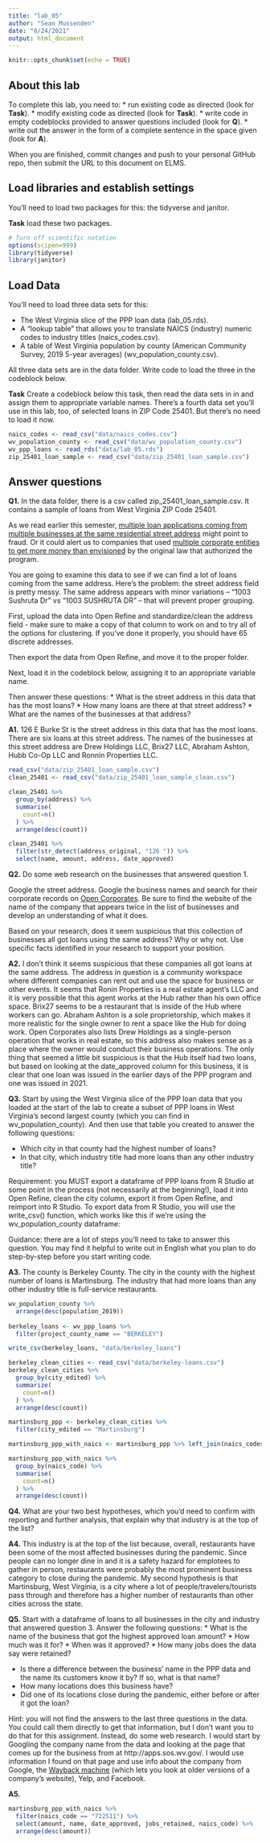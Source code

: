 ```yaml
---
title: "lab_05"
author: "Sean Mussenden"
date: "8/24/2021"
output: html_document
---
```


```r
knitr::opts_chunk$set(echo = TRUE)
```

## About this lab

To complete this lab, you need to:
* run existing code as directed (look for **Task**).
* modify existing code as directed (look for **Task**).
* write code in empty codeblocks provided to answer questions included (look for **Q**).
* write out the answer in the form of a complete sentence in the space given (look for **A**).

When you are finished, commit changes and push to your personal GitHub repo, then submit the URL to this document on ELMS.

## Load libraries and establish settings

You'll need to load two packages for this: the tidyverse and janitor.

**Task** load these two packages.

```r
# Turn off scientific notation
options(scipen=999)
library(tidyverse)
library(janitor)

```

## Load Data

You'll need to load three data sets for this:

* The West Virginia slice of the PPP loan data (lab_05.rds).
* A "lookup table" that allows you to translate NAICS (industry) numeric codes to industry titles (naics_codes.csv).
* A table of West Virginia population by county (American Community Survey, 2019 5-year averages) (wv_population_county.csv).

All three data sets are in the data folder.  Write code to load the three in the codeblock below.

**Task** Create a codeblock below this task, then read the data sets in in and assign them to appropriate variable names. There's a fourth data set you'll use in this lab, too, of selected loans in ZIP Code 25401. But there's no need to load it now.

```r

naics_codes <- read_csv("data/naics_codes.csv")
wv_population_county <- read_csv("data/wv_population_county.csv")
wv_ppp_loans <- read_rds("data/lab_05.rds")
zip_25401_loan_sample <- read_csv("data/zip_25401_loan_sample.csv")

```

## Answer questions

**Q1.** In the data folder, there is a csv called zip_25401_loan_sample.csv.  It contains a sample of loans from West Virginia ZIP Code 25401.

As we read earlier this semester, [multiple loan applications coming from multiple businesses at the same residential street address](https://www.nytimes.com/2021/08/17/business/ppp-fraud-covid.html) might point to fraud. Or it could alert us to companies that used [multiple corporate entities to get more money than envisioned](https://www.propublica.org/article/different-names-same-address-how-big-businesses-got-government-loans-meant-for-small-businesses) by the original law that authorized the program.   

You are going to examine this data to see if we can find a lot of loans coming from the same address.  Here's the problem: the street address field is pretty messy.  The same address appears with minor variations --  "1003 Sushruta Dr" vs "1003 SUSHRUTA DR" -- that will prevent proper grouping.

First, upload the data into Open Refine and standardize/clean the address field - make sure to make a copy of that column to work on and to try all of the options for clustering. If you've done it properly, you should have 65 discrete addresses.

Then export the data from Open Refine, and move it to the proper folder.

Next, load it in the codeblock below, assigning it to an appropriate variable name.

Then answer these questions:
* What is the street address in this data that has the most loans?
* How many loans are there at that street address?
* What are the names of the businesses at that address?

**A1.** 126 E Burke St is the street address in this data that has the most loans. There are six loans at this street address. The names of the businesses at this street address are Drew Holdings LLC, Brix27 LLC, Abraham Ashton, Hubb Co-Op LLC and Ronnin Properties LLC.

```r

read_csv("data/zip_25401_loan_sample.csv") 
clean_25401 <- read_csv("data/zip_25401_loan_sample_clean.csv") 

clean_25401 %>%
  group_by(address) %>%
  summarise(
    count=n()
  ) %>%
  arrange(desc(count))

clean_25401 %>% 
  filter(str_detect(address_original, "126 ")) %>%
  select(name, amount, address, date_approved)

```

**Q2.** Do some web research on the businesses that answered question 1.  

Google the street address.  Google the business names and search for their corporate records on [Open Corporates](https://opencorporates.com/). Be sure to find the website of the name of the company that appears twice in the list of businesses and develop an understanding of what it does.

Based on your research, does it seem suspicious that this collection of businesses all got loans using the same address? Why or why not. Use specific facts identified in your research to support your position.

**A2.** I don't think it seems suspicious that these companies all got loans at the same address. The address in question is a community workspace where different companies can rent out and use the space for business or other events. It seems that Ronin Properties is a real estate agent's LLC and it is very possible that this agent works at the Hub rather than his own office space. Brix27 seems to be a restaurant that is inside of the Hub where workers can go. Abraham Ashton is a sole proprietorship, which makes it more realistic for the single owner to rent a space like the Hub for doing work. Open Corporates also lists Drew Holdings as a single-person operation that works in real estate, so this address also makes sense as a place where the owner would conduct their business operations. The only thing that seemed a little bit suspicious is that the Hub itself had two loans, but based on looking at the date_approved column for this business, it is clear that one loan was issued in the earlier days of the PPP program and one was issued in 2021.

**Q3.** Start by using the West Virginia slice of the PPP loan data that you loaded at the start of the lab to create a subset of PPP loans in West Virginia's second largest county (which you can find in wv_population_county). And then use that table you created to answer the following questions:

* Which city in that county had the highest number of loans?
* In that city, which industry title had more loans than any other industry title?

Requirement: you MUST export a dataframe of PPP loans from R Studio at some point in the process (not necessarily at the beginning!), load it into Open Refine, clean the city column, export it from Open Refine, and reimport into R Studio. To export data from R Studio, you will use the write_csv() function, which works like this if we're using the wv_population_county dataframe:

Guidance: there are a lot of steps you'll need to take to answer this question. You may find it helpful to write out in English what you plan to do step-by-step before you start writing code.   

**A3.** The county is Berkeley County. The city in the county with the highest number of loans is Martinsburg. The industry that had more loans than any other industry title is full-service restaurants. 

```r

wv_population_county %>%
  arrange(desc(population_2019))
  
berkeley_loans <- wv_ppp_loans %>%
  filter(project_county_name == "BERKELEY")

write_csv(berkeley_loans, "data/berkeley_loans")

berkeley_clean_cities <- read_csv("data/berkeley-loans.csv")
berkeley_clean_cities %>%
  group_by(city_edited) %>%
  summarize(
    count=n()
  ) %>%
  arrange(desc(count))

martinsburg_ppp <- berkeley_clean_cities %>%
  filter(city_edited == "Martinsburg")

martinsburg_ppp_with_naics <- martinsburg_ppp %>% left_join(naics_codes, by="naics_code")

martinsburg_ppp_with_naics %>%
  group_by(naics_code) %>%
  summarise(
    count=n()
  ) %>%
  arrange(desc(count))

```

**Q4.** What are your two best hypotheses, which you'd need to confirm with reporting and further analysis, that explain why that industry is at the top of the list?

**A4.** This industry is at the top of the list because, overall, restaurants have been some of the most affected businesses during the pandemic. Since people can no longer dine in and it is a safety hazard for emplotees to gather in person, restaurants were probably the most prominent business category to close during the pandemic. My second hypothesis is that Martinsburg, West Virginia, is a city where a lot of people/travelers/tourists pass through and therefore has a higher number of restaurants than other cities across the state. 

**Q5.** Start with a dataframe of loans to all businesses in the city and industry that answered question 3. Answer the following questions:
* What is the name of the business that got the highest approved loan amount?
* How much was it for?
* When was it approved?
* How many jobs does the data say were retained?

* Is there a difference between the business' name in the PPP data and the name its customers know it by? If so, what is that name?
* How many locations does this business have?
* Did one of its locations close during the pandemic, either before or after it got the loan?

Hint: you will not find the answers to the last three questions in the data.  You could call them directly to get that information, but I don't want you to do that for this assignment.  Instead, do some web research. I would start by Googling the company name from the data and looking at the page that comes up for the business from at http://apps.sos.wv.gov/. I would use information I found on that page and use info about the company from Google, the [Wayback machine](https://archive.org/web/) (which lets you look at older versions of a company's website), Yelp, and Facebook.

**A5.**

```r

martinsburg_ppp_with_naics %>%
  filter(naics_code == "722511") %>%
  select(amount, name, date_approved, jobs_retained, naics_code) %>%
  arrange(desc(amount))

```
